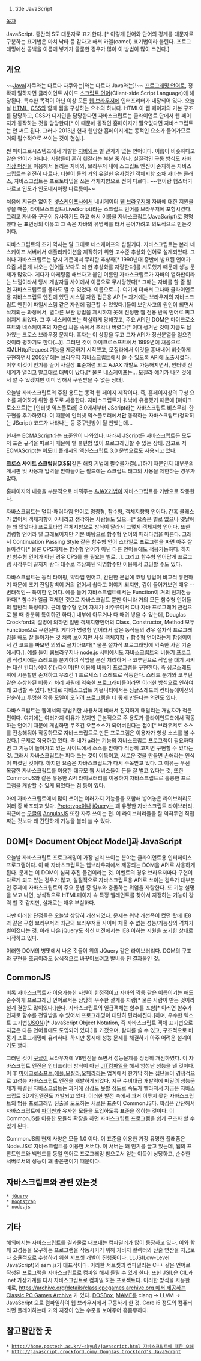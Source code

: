 #title JavaScript

[[목차]]

JavaScript. 중간의 S도 대문자로 표기한다. [* 이렇게 단어와 단어의 경계를 대문자로 구분하는 표기법은 마치 낙타 등 같다고 해서 카멜(camel) 표기법이라 불린다. 프로그래밍에선 공백을 이름에 넣기가 골룸한 경우가 많아 이 방법이 많이 쓰인다.]

== 개요 ==
~~[[Java]][자쿠와는 다르다 자쿠와는|와는 다르다 Java와는]!~~
[[프로그래밍 언어]]로, 정확히 말하자면 클라이언트 사이드 [[스크립트 언어]](Client-side Script Language)에 해당된다. 특수한 목적이 아닌 이상 모든 [[웹 브라우저]]에 인터프리터가 내장되어 있다. 오늘날 [[HTML|HTML]], [[CSS|CSS]]와 함께 웹을 구성하는 요소의 하나다. HTML이 웹 페이지의 기본 구조를 담당하고, CSS가 디자인을 담당한다면 자바스크립트는 클라이언트 단에서 웹 페이지가 동작하는 것을 담당한다[* 이 때문에 동적인 홈페이지가 필요없다면 자바스크립트는 안 써도 된다. 그러나 2013년 현재 웬만한 홈페이지에는 동적인 요소가 들어가므로 거의 필수적으로 쓰이는 것이 현실.].

썬 마이크로시스템즈에서 개발한 [[자바]]와는 별 관계가 없는 언어이다. 이름이 비슷하다고 같은 언어가 아니다. 사람들이 흔히 헷갈리는 부분 중 하나. 실질적인 구동 방식도 [[자바 가상 머신]]을 이용해서 돌리는 자바와, 브라우저 내에 스크립트 엔진이 존재하는 자바스크립트는 완전히 다르다. 더불어 둘의 거의 유일한 유사점인 객체지향 조차 자바는 클래스, 자바스크립트는 프로토타입을 쓰는 객체지향으로 전혀 다르다. ~~햄이랑 햄스터가 다르고 인도가 인도네시아랑 다르듯이~~ 

처음에 지금은 없어진 [[넷스케이프]]사에서 네비게이터 [[웹 브라우저]]에 자바에 대한 지원을 넣을 때쯤, 라이브스크립트(LiveScript)라는 스크립트 언어를 브라우저에 포함시켰다. 그리고 자바와 구문이 유사하기도 하고 해서 이름을 자바스크립트(JavaScript)로 명명했다 는 표면상의 이유고 그 속은 자바의 유명세를 타서 묻어가려고 의도적으로 만든것이다.

자바스크립트의 초기 역사는 말 그대로 네스케이프의 삽질기다. 자바스크립트는 본래 네스케이프 서버에서 애플리케이션을 제작하기 위한 고수준 추상화 언어로 설계되었다. 그러나 자바스크립트는 당시 기준에서 무리한 추상화[* 1990년대 중반에 발표된 언어가 요즘 새롭게 나오는 언어들 보다도 더 한 추상화를 자랑한다]를 시도했기 때문에 성능 문제가 많았다. 게다가 마케팅좀 해보자고 붙인 이름인 자바스크립트가 자바의 열화판이라는 느낌이라서 당시 개발자들 사이에서 이름으로 무시당했다[* 그때는 자바를 할 줄 알면 자바스크립트를 몰라도 깔 수 있었다. 이름으로...]. 여기에 더해서 그나마 클라이언트용 자바스크립트 엔진에 있던 시스템 자원 접근용 API[* 과거에는 브라우저의 자바스크립트 엔진이 파일시스템 같은 자원에 접근할 수 있었다.]들이 보안사고의 원인이 되면서 삭제되는 과정에서, 별다른 보완 방법을 제시하지 못해 진정한 웹 전용 반쪽 언어로 찌그러지게 되었다. 그 후 네스케이프는 착실하게 망해갔고, 주요 API인 DOM은 마이크로소프트와 네스케이프의 자존심 싸움 속에서 조각나 버렸다[* 이때 생겨난 것이 지금도 남아있는 크로스 브라우징 문제다. 혹자는 이 상황을 두고 고자 API가 정신분열을 일으킨 것이라 평하기도 한다(...)]. 그러던 것이 마이크로소프트에서 1999년에 처음으로 XMLHttpRequest 기능을 제공하기 시작했고, 모질라에서 이것을 흉내내어 비슷하게 구현하면서 2002년에는 브라우저 자바스크립트에서 쓸 수 있도록 API에 노출시켰다. 이후 이것이 인기를 끌어 사실상 표준처럼 되고 AJAX 개발도 가능해지면서, 인터넷 신세계가 열리고 말그대로 대박이 났다.[* 물론 네스케이프는... 모질라 얘기가 나온 것에서 알 수 있겠지만 이미 망해서 구원받을 수 없는 상태].

오늘날 자바스크립트의 주된 용도는 동적 웹 페이지 제작이다. 즉, 홈페이지상의 구성 요소를 제어하기 위한 용도로 사용한다. 자바스크립트가 워낙에 유용했기 때문에 [마이크로소프트]는 [인터넷 익스플로러] 3.0에서부터 JScript라는 자바스크립트 비스무리-한 구현을 추가하였다. 이 때문에 인터넷 익스플로러에서'''만''' 동작하는 자바스크립트(정확히는 JScript) 코드가 나타나는 등 중구난방이 될 뻔했는데...

현재는 [[ECMAScript]]라는 표준안이 나와있다. 따라서 JScript든 자바스크립트든 모두 저 표준 규격을 따르기 때문에 별 불편함 없이 프로그래밍할 수 있는 상태. 참고로 저 ECMAScript는 [[어도비 플래시]]의 [[액션스크립트]] 3.0 문법으로도 사용되고 있다.

'''크로스 사이트 스크립팅(XSS)'''같은 해킹 기법에 필수불가결(...)하기 때문인지 대부분의 게시판 및 사용자 입력을 받아들이는 필드에는 스크립트 태그의 사용을 제한하는 경우가 많다.

홈페이지의 내용을 부분적으로 바꿔주는 [[ajax#s-1|AJAX]]기법이 자바스크립트를 기반으로 작동한다.

자바스크립트는 멀티-패러다임 언어로 명령형, 함수형, 객체지향형 언어다. 간혹 클래스가 없어서 객체지향이 아니라고 생각하는 사람들도 있으나[* 요즘은 별로 없으나 옛날에는 꽤 많았다.] 프로토타입 객체지향으로 방식이 달라서 그렇지 객체지향 언어다. 또한 명령형 언어라 덜 그래보이지만 기본 바탕으로 함수형 언어의 패러다임을 따른다. 그래서 Continuation Passing Style 같은 함수형 언어 스타일로 프로그램을 짜면 아주 잘 돌아간다[* 물론 CPS자체는 함수형 언어가 아닌 다른 언어들에도 적용가능하다. 하지만 함수형 언어가 아닌 경우 CPS를 쓸 필요는 별로...]. 그리고 함수형 언어답게 프로그램 시작부터 끝까지 람다 대수로 추상화된 익명함수만 이용해서 코딩할 수도 있다.

자바스크립트는 동적 타이핑, 약타입 언어고, 간단한 문법에 코딩 방법이 비교적 유연하기 때문에 초기 진입장벽이 거의 없어서 쉽다고 이야기 되지만, 깊이 들어가보면 매우  --변태적인-- 특이한 언어다. 예를 들어 자바스크립트에서는 Function이 거의 전지전능하다[* 함수가 일급 객체인 것으로 자바스크립트 뿐만 아니라 거의 모든 함수형 언어들의 일반적 특징이다. 근데 함수형 언어 자체가 비주류여서 C나 자바 프로그래머 관점으로 볼 때 충분히 특이하긴 하다.] 내부에 아무거나 다 때려 넣을 수 있는데, Douglas Crockford의 설명에 의하면 일반 객체지향언어의 Class, Constructor, Method 모두 Function으로 구현된다. 게다가 명령형 언어라서 짧은 동작들의 경우 절차적 프로그래밍을 해도 잘 돌아가는 것 처럼 보이지만 사실 객체지향 + 함수형 언어라는게 함정이어서 긴 코드를 짜보면 의외로 골치아프다[* 물론 절차적 프로그래밍에 익숙한 사람 기준에서다.]. 예를 들어 웹브라우저나 [[node.js]] 서버에서도 자바스크립트의 비동기 프로그램 작성시에는 스레드를 분기하여 작업을 분산 처리하거나 코루틴으로 작업을 대기 시키는 대신 컨티뉴에이션(+타이머)만 이용해 비동기 프로그램을 구현한다. 즉 싱글스레드 위에 시분할만 존재하고 무조건 1 프로세스 1 스레드로 작동한다. 스레드 분기와 코루틴 같은 추상화된 비동기 처리 자원에 익숙한 프로그래머들이라면 이러한 방식으로 인하여 꽤 고생할 수 있다. 반대로 자바스크립트 커뮤니티에서는 싱글스레드와 컨티뉴에이션의 단순하고 투명한 작동 모델이 오히려 프로그램을 더 좋게 만든다는 의견도 있다.

자바스크립트는 웹에서의 광범위한 사용처에 비해서 진지하게 매달리는 개발자가 적은편이다. 여기에는 여러가지 이유가 있지만 근본적으로 주 용도가 클라이언트측에서 작동하는 언어기 때문에 개발하면 무조건 오픈소스가 되어버린다는 점이[* 브라우저로 소스를 전송해줘야 작동하므로 자바스크립트로 만든 프로그램은 이용자가 항상 소스를 볼 수 있다.] 문제로 작용하고 있다. 즉 내가 a라는 기능의 자바스크립트 프로그램이 필요하다면 그 기능이 돌아가고 있는 사이트에서 소스를 받아다 적당히 고치면 구현할 수 있다는 것. 그래서 자바스크립트는 퍼다 쓰는 것이 이득이고, 새로운 것을 만들면 손해라는 인식이 퍼졌던 것이다. 하지만 요즘은 자바스크립트가 다시 주목받고 있다. 그 이유는 우선 복잡한 자바스크립트를 이용한 대규모 웹 서비스들이 돈을 잘 벌고 있다는 것, 또한 CommonJS와 같은 유용한 API 라이브러리를 이용하여 자바스크립트로 훌륭한 프로그램을 개발할 수 있게 되었다는 점 등이 있다.

아예 자바스크립트에서 많이 쓰이는 여러가지 기능들을 포함해 넣어놓은 라이브러리도 여러 종 배포되고 있다. [[Prototype]]이나 [[jQuery]]는 꽤 유명한 자바스크립트 라이브러리. 최근에는 [[구글]]의 [[AngularJS]] 또한 자주 쓰이는 편. 이 라이브러리들을 잘 익혀두면 직접 짜는 것보다 꽤 간단하게 기능을 불러 쓸 수 있다.

== DOM[* Document Object Model]과 JavaScript ==
오늘날 자바스크립트 프로그래밍이 가장 널리 쓰이는 분야는 클라이언트용 인터페이스 프로그램이다. 이 때 자바스크립트는 웹브라우저에서 제공되는 DOM을 API로 사용하게 된다. 문제는 이 DOM이 심히 후진 물건이라는 것. 이벤트의 경우 브라우저마다 구현이 다르게 되고 있는 경우가 많고, 실질적으로 자바스크립트용 API로 쓰이는 경우가 대부분인 주제에 자바스크립트의 주요 문법 중 일부와 충돌하는 위엄을 자랑한다. 또 기능 설명을 보고 나면, 상식적으로 HTML페이지 속 특정 엘레먼트를 찾아서 지정하는 기능이 강력 할 것 같지만, 실재로는 매우 부실하다.

다만 이러한 단점들은 오늘날 상당히 개선되었다. 문제는 워낙 개선폭이 컸던 탓에 IE8과 같은 구형 브라우저와 최근의 브라우저들 사이에 채울 수 없는 성능/기능상의 격차가 벌어졌다는 것. 아래 나온 jQuery도 최신 버전에서는 IE8 이하는 지원을 포기한 상태로 시작하고 있다.

이러한 DOM의 병맛에서 나온 것들이 위의 JQuery 같은 라이브러리다. DOM의 구조와 구현을 조금이라도 상식적으로 바꾸어보려고 발버둥 친 결과물인 것. 

== CommonJS ==
비록 자바스크립트가 이용가능한 자원이 한정적이고 자바의 짝퉁 같은 이름이기는 해도 순수하게 프로그래밍 언어로서는 상당히 우수한 설계를 자랑[* 물론 사람이 만든 것이라 설계 결함도 많이있다.]한다. 자바스크립트의 일급객체는 함수를 포함[* 이러면 함수가 인자로 함수를 전달받을 수 있어서 프로그래밍이 대단히 편리해진다.]하며, 우수한 텍스트 표기법([[JSON]])[* JavaScript Object Notation, 즉 자바스크립트 객체 표기법으로 지금은 다른 언어들에도 도입되어 있다.]을 가졌으며, 람다를 쓸 수 있고, 구조적으로 비동기 프로그래밍에 유리하다. 하지만 동시에 성능 문제를 해결하기 아주 어려운 설계이기도 했다.

그러던 것이 [[구글]]이 브라우저에 V8엔진을 쓰면서 성능문제를 상당히 개선하였다. 이 자바스크립트 엔진은 인터프리터 방식이 아닌 [[JIT]]컴파일을 해서 엄청난 성능을 낸 것이다. 이 후 [[마이크로소프트]],[[애플]],[[모질라]],[[오페라]]라는 업계에서 한가닥 하는 집단들이 경쟁적으로 고성능 자바스크립트 엔진을 개발하게되었다. 지구 수비대급 개발력에 떠밀려 성능문제가 해결된 자바스크립트는 과거에 상상도 못할 정도로 속도가 빨라져서 지금은 자바스크립트 3D게임엔진도 개발되고 있다. 이러한 발전 속에서 과거 이루지 못한 자바스크립트의 범용 프로그래밍 진출을 도모하는 새로운 표준이 CommonJS다. 핵심은 간단해서 자바스크립트에 [[파이썬]]과 유사한 모듈을 도입하도록 표준을 정하는 것이다. 이 CommonJS를 이용한 모듈식 확장을 하면 자바스크립트 프로그램을 쉽게 구조화 할 수 있게 된다.

CommonJS의 현재 사양은 모듈 1.0 이다. 이 표준을 이용한 가장 유명한 플래폼은 Node.JS로 자바스크립트를 이용한 서버다. 이 서버는 꽤 인기를 끌고 있는데, 웹의 프론트엔드와 백엔드를 동일 언어로 프로그래밍 함으로서 얻는 이득이 상당하고, 순수한 서버로서의 성능이 꽤 좋은편이기 때문이다.

== 자바스크립트와 관련 있는것 ==
 * [[jQuery]] 
 * [[Bootstrap]]
 * [[node.js]]

== 기타 ==
해외에서는 자바스크립트를 결과물로 내보내는 컴파일러가 많이 등장하고 있다. 이와 함께 고성능을 요구하는 프로그램을 작동시키기 위해 가비지 컬렉터와 산술 연산을 지금보다 효율적으로 수행하기 위한 서브셋 개발이 진행중이다. LLJS(Low-Level JavaScript)와 asm.js가 대표적이다. 이러한 서브셋과 컴파일러는 C++ 같은 언어로 작성된 프로그램을 자바스크립트로 컴파일 해서 돌릴 수 있게 한다. 또한 JSIL은 CIL과 .net 가상기계를 다시 자바스크립트로 컴파일 하는 프로젝트다. 이러한 방식을 사용한 예로, [[https://archive.org/details/classicpcgames archive.org 에서 제공하는 Classic PC Games Archive]] 가 있다. [[DOSBox]], [[MAME]]를 clang -> LLVM -> JavaScript 으로 컴파일하여 웹 브라우저에서 구동하게 한 것. Core i5 정도의 컴퓨터라면 플레이하는데 거의 지장이 없는 수준을 보여주어 흠좀무하다. 

== 참고할만한 곳 ==
 * [[http://home.postech.ac.kr/~skyul/javascript.html 자바스크립트에 대한 오해]]
 * [[http://javascript.crockford.com/ Douglas Crockford's JavaScript]]
